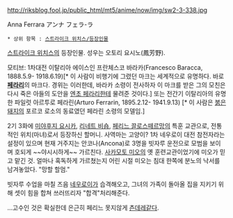http://riksblog.fool.jp/public_html/mt5/anime/now/img/sw2-3-338.jpg

Anna Ferrara
アンナ フェラ-ラ 

 * 상위 항목 : [[스트라이크 위치스/등장인물]]

[[스트라이크 위치스]]의 등장인물. 성우는 오토리 요시노(鳳芳野).

모티브: 1차대전 이탈리아 에이스인 프란체스코 바라카(Francesco Baracca, 1888.5.9- 1918.6.19)[* 이 사람이 비행기에 그렸던 마크는 세계적으로 유명하다. 바로 '''[[페라리]]'''의 마크다. 경위는 이러한데, 바라카 소령이 전사하자 이 마크를 받은 그의 모친은 다시 죽은 아들의 도안을 [[엔초 페라리]]한테 물려준 것이다.] 또는 전간기 이탈리아의 유명한 파일럿 아르투로 페라린(Arturo Ferrarin, 1895.2.12- 1941.9.13) [* 이 사람은 [[붉은 돼지]]의 포르코 로소의 동료였던 페라린 소령의 모델임.]

2기 3화에 [[미야후지 요시카]], [[리네트 비숍]], [[페리느 끌로스떼르망]]의 특훈 교관으로, 전통적인 위치(마녀)로서 등장하신 할머니. 사역마는 고양이? 1차 네우로이 대전 참전자라는 설정이 있으며 현재 거주지는 안코나(Ancona)로 3명을 빗자루 운전으로 모범을 보이며 호되게 ~~야시시하게~~ 가르친다. [[사카모토 미오]]의 옛 훈련교관이었기에 미오가 믿고 맡긴 것. 얼마나 혹독하게 가르쳤는지 어린 시절 미오는 침대 한쪽에 분노의 낙서를 남겨놓았다. "망할 할멈." 

빗자루 수업을 마칠 즈음 [[네우로이]]가 습격해오고, 그녀의 가족이 돌아올 집을 지키기 위해 셋이 힘을 합쳐 쓰러뜨리자 "합격"처리해준다. 

...고수인 것은 확실한데 은근히 페리느 못지않게 [[츤데레]]같다.

